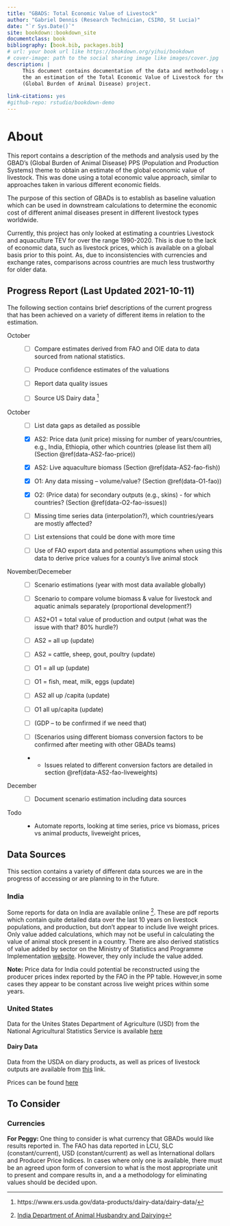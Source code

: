 ```yaml
--- 
title: "GBADS: Total Economic Value of Livestock"
author: "Gabriel Dennis (Research Technician, CSIRO, St Lucia)"
date: "`r Sys.Date()`"
site: bookdown::bookdown_site
documentclass: book
bibliography: [book.bib, packages.bib]
# url: your book url like https://bookdown.org/yihui/bookdown
# cover-image: path to the social sharing image like images/cover.jpg
description: |
     This document contains documentation of the data and methodology used to produce
     the an estimation of the Total Economic Value of Livestock for the GBADS
     (Global Burden of Animal Disease) project. 
     
link-citations: yes
#github-repo: rstudio/bookdown-demo
---
```


# About

This report contains a description of the methods and analysis used by the GBAD's (Global Burden of Animal Disease) 
PPS (Population and Production Systems) theme to obtain an estimate of the 
global economic value of livestock.   This was done using a total economic value approach, 
similar to approaches taken in various different economic fields. 

The purpose of this section of GBADs is to establish as baseline valuation which 
can be used in downstream calculations to determine the economic cost of different 
animal diseases present in different livestock types worldwide. 


Currently, this project has only looked at estimating a countries Livestock and 
aquaculture TEV for over the range 1990-2020. This is due to the lack of economic 
data, such as livestock prices, which is available on a global basis prior to this 
point. As, due to inconsistencies with currencies and exchange rates, comparisons
across countries are much less trustworthy for older data. 


## Progress Report (Last Updated 2021-10-11)

The following section contains brief descriptions of the current progress
that has been achieved on a variety of different items in relation to the 
estimation. 

October
: - [ ] Compare estimates derived from FAO and OIE data to data sourced from national statistics. 
: - [ ] Produce confidence estimates of the valuations
: - [ ] Report data quality issues
: - [ ] Source US Dairy data ^[https://www.ers.usda.gov/data-products/dairy-data/dairy-data/]
    
October
: -	[ ] List data gaps as detailed as possible
: -	[x] AS2: Price data (unit price) missing for number of years/countries, e.g., India, Ethiopia, other which countries (please list them all) (Section \@ref(data-AS2-fao-price))
: -	[x] AS2: Live aquaculture biomass (Section \@ref(data-AS2-fao-fish))
: -	[x] O1: Any data missing – volume/value? (Section \@ref(data-O1-fao))
: -	[x] O2: (Price data) for secondary outputs (e.g., skins) - for which countries? (Section \@ref(data-O2-fao-issues))
: - [ ] Missing time series data (interpolation?), which countries/years are mostly affected?
: - [ ] List extensions that could be done with more time 
: - [ ] Use of FAO export data and potential assumptions when using this data to derive price values for a county’s live animal stock

November/Decemeber
: - [ ] Scenario estimations (year with most data available globally) 
: - [ ] Scenario to compare volume biomass & value for livestock and aquatic animals separately (proportional development?)
: - [ ] AS2+O1 = total value of production and output (what was the issue with that? 80% hurdle?)
: - [ ] AS2 = all up (update)
: - [ ] AS2 = cattle, sheep, gout, poultry (update)
: - [ ] O1 = all up (update)
: - [ ] O1 = fish, meat, milk, eggs (update)
: - [ ] AS2 all up /capita (update)
: - [ ] O1 all up/capita (update)
: - [ ] (GDP – to be confirmed if we need that)
: - [ ] (Scenarios using different biomass conversion factors to be confirmed after meeting with other GBADs teams)
: -  -  Issues related to different conversion factors are detailed in section \@ref(data-AS2-fao-liveweights)


December
: - [ ] Document scenario estimation including data sources

Todo
: - Automate reports, looking at time series, price vs biomass, prices vs animal products, liveweight prices, 

## Data Sources {#data-sources}

This section contains a variety of different data sources we are in the progress 
of accessing or are planning to in the future. 



### India {#data-sources-india}

Some reports for data on India are available online ^[[India Department of Animal Husbandry and Dairying](https://dahd.nic.in/animal-husbandry-statistics)]. 
These are pdf reports which contain quite detailed data over the last 10 years on livestock populations, 
and production, but don't appear to include live weight prices. Only value added 
calculations, which may not be useful in calculating the value of animal stock present in a country.
There are also derived statistics of value added by sector on the Ministry of Statistics and Programme Implementation [website](http://www.mospi.nic.in/publication/national-accounts-statistics-2021). 
However, they only include the value added. 


<div class="alert alert-info">
  <strong>Note:</strong> Price data for India could potential be reconstructed using the 
  producer prices index reported by the FAO in the PP table. However,in some cases  they appear to be constant across live weight prices 
  within some years. 
</div>

### United States {#data-sources-usa}

Data for the Unites States Department of Agriculture (USD) 
from the National Agricultural Statistics Service is available [here](https://quickstats.nass.usda.gov/api)

#### Dairy Data 
Data from the USDA on diary products, as well as prices of livestock outputs 
are available from [this](https://www.ers.usda.gov/data-products/dairy-data) link.

Prices can be found [here](https://www.ers.usda.gov/data-products/meat-price-spreads/)


## To Consider

### Currencies

<div class "alert alerg-info">
<strong> For Peggy: </strong> One thing to consider is what currency that GBADs would like results reported in. 
The FAO has data reported in LCU, SLC (constant/current), USD (constant/current)
as well as International dollars and Producer Price Indices. 
In cases where only one is available, there must be an agreed upon form of conversion
to what is the most appropriate unit to present and compare results in, 
and a a methodology for eliminating values should be decided upon. 
</div>


